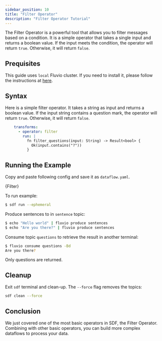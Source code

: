 ```yaml
---
sidebar_position: 10
title: "Filter Operator"
description: "Filter Operator Tutorial"
---
```



The Filter Operator is a powerful tool that allows you to filter messages based on a condition.  It is a simple operator that takes a single input and returns a boolean value.  If the input meets the condition, the operator will return `true`.  Otherwise, it will return `false`.

## Prequisites

This guide uses `local` Fluvio cluster. If you need to install it, please follow the instructions at [here][installation].

## Syntax

Here is a simple filter operator.  It takes a string as input and returns a boolean value.  If the input string contains a question mark, the operator will return `true`.  Otherwise, it will return `false`.

```YAML
    transforms:
      - operator: filter
        run: |
          fn filter_questions(input: String) -> Result<bool> {
            Ok(input.contains("?"))
          }

```

## Running the Example

Copy and paste following config and save it as `dataflow.yaml`.


<CodeBlock language="yaml">{Filter}</CodeBlock>

To run example:
```bash copy="cmd"
$ sdf run --ephemeral
```

Produce sentences to in `sentence` topic:

```bash copy="cmd"
$ echo "Hello world" | fluvio produce sentences
$ echo "Are you there?" | fluvio produce sentences
```

Consume topic `questions` to retrieve the result in another terminal:

```bash copy="cmd"
$ fluvio consume questions -Bd
Are you there?
```

Only questions are returned.


## Cleanup

Exit `sdf` terminal and clean-up. The `--force` flag removes the topics:

```bash
sdf clean --force
```


## Conclusion

We just covered one of the most basic operators in SDF, the Filter Operator.  Combining with other basic operators, you can build more complex dataflows to process your data.


[installation]: /docs/fluvio/quickstart#install-fluvio